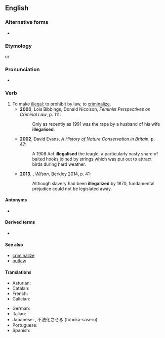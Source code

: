 ==English==

===Alternative forms===
* {{l|en|illegalise}}

===Etymology===
{{suffix|en|illegal|ize}} or {{prefix|en|il|legalize}}

===Pronunciation===
* {{a|UK}} {{IPA|en|/ɪˈliːɡəlʌɪz/}}

===Verb===
{{en-verb}}

# To make [[illegal]]; to prohibit by law, to [[criminalize]]. {{defdate|from 19th c.}}
#* '''2000''', Lois Bibbings, Donald Nicolson, ''Feminist Perspectives on Criminal Law'', p. 111:
#*: Only as recently as 1991 was the rape by a husband of his wife '''illegalised'''.
#* '''2002''', David Evans, ''A History of Nature Conservation in Britain'', p. 47:
#*: A 1908 Act '''illegalised''' the teagle, a particularly nasty snare of baited hooks joined by strings which was put out to attract birds during hard weather.
#* '''2013''', {{w|A Scott Berg}}, ''Wilson'', Berkley 2014, p. 41:
#*: Although slavery had been '''illegalized''' by 1870, fundamental prejudice could not be legislated away.

====Antonyms====
*{{l|en|legalize}}

====Derived terms====
*{{l|en|illegalization}}

====See also====
*[[criminalize]]
*[[outlaw]]

====Translations====
{{trans-top|}}
* Asturian: {{t|ast|illegalizar}}
* Catalan: {{t+|ca|il·legalitzar}}
* French: {{t+|fr|illégaliser}}
* Galician: {{t|gl|ilegalizar}}
{{trans-mid}}
* German: {{t|de|illegalisieren}}
* Italian: {{t|it|illegalizzare}}
* Japanese: {{t|ja|[[不法#Japanese|不法]][[化#Suffix|化]]する|tr=ふほうかする, fuhōka-suru}}, 不法化させる (fuhōka-saseru)
* Portuguese: {{t+|pt|ilegalizar}}
* Spanish: {{t+|es|ilegalizar}}
{{trans-bottom}}